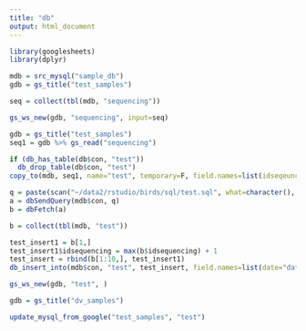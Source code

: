 ```yaml
---
title: "db"
output: html_document
---
```


```r
library(googlesheets)
library(dplyr)
```

```r
mdb = src_mysql("sample_db")
gdb = gs_title("test_samples")
```

```r
seq = collect(tbl(mdb, "sequencing"))
```

```r
gs_ws_new(gdb, "sequencing", input=seq)
```

```r
gdb = gs_title("test_samples")
seq1 = gdb %>% gs_read("sequencing")
```

```r
if (db_has_table(db$con, "test"))
  db_drop_table(db$con, "test")
copy_to(mdb, seq1, name="test", temporary=F, field.names=list(idseqeuncing=int))
```

```r
q = paste(scan("~/data2/rstudio/birds/sql/test.sql", what=character(), sep = ), collapse=" ")
a = dbSendQuery(mdb$con, q)
b = dbFetch(a)
```

```r
b = collect(tbl(mdb, "test"))
```

```r
test_insert1 = b[1,]
test_insert1$idsequencing = max(b$idsequencing) + 1
test_insert = rbind(b[1:10,], test_insert1)
db_insert_into(mdb$con, "test", test_insert, field.names=list(date="date"))
```

```r
gs_ws_new(gdb, "test", )
```


```r
gdb = gs_title("dv_samples")
```

```r
update_mysql_from_google("test_samples", "test")
```








